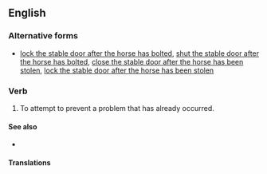 ==English==

===Alternative forms===
* [[lock the stable door after the horse has bolted]], [[shut the stable door after the horse has bolted]], [[close the stable door after the horse has been stolen]], [[lock the stable door after the horse has been stolen]]

===Verb===
{{head|en|verb}}

# {{lb|en|idiomatic}} To attempt to prevent a problem that has already occurred.

====See also====
* {{l|en|too little, too late}}

====Translations====
{{trans-top}}
{{trans-mid}}
{{trans-bottom}}